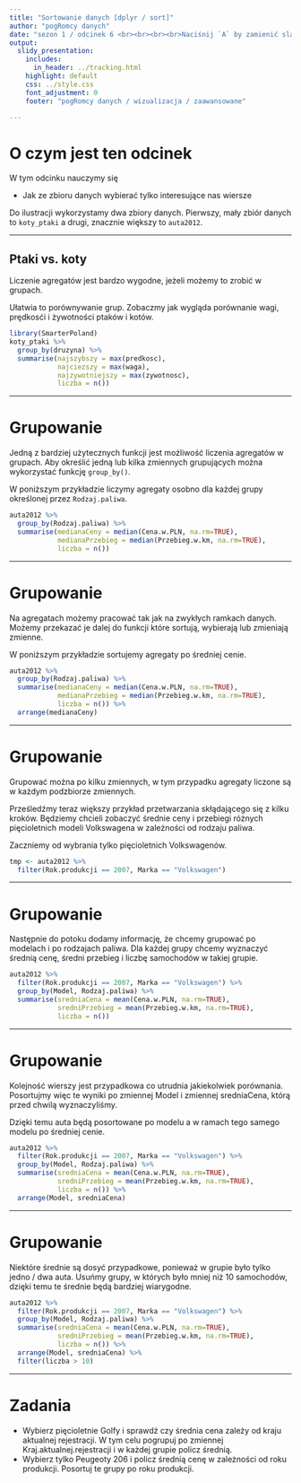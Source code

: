 ```yaml
---
title: "Sortowanie danych [dplyr / sort]"
author: "pogRomcy danych"
date: "sezon 1 / odcinek 6 <br><br><br><br>Naciśnij `A` by zamienić slajdy na ciągły tekst. <br> Naciśnij `T` by wyświetlić spis treści."
output:
  slidy_presentation:
    includes:
      in_header: ../tracking.html
    highlight: default
    css: ../style.css
    font_adjustment: 0
    footer: "pogRomcy danych / wizualizacja / zaawansowane"

---
```


# O czym jest ten odcinek

W tym odcinku nauczymy się

- Jak ze zbioru danych wybierać tylko interesujące nas wiersze

Do ilustracji wykorzystamy dwa zbiory danych. Pierwszy, mały zbiór danych to `koty_ptaki` a drugi, znacznie większy to `auta2012`.

---

## Ptaki vs. koty

Liczenie agregatów jest bardzo wygodne, jeżeli możemy to zrobić w grupach.

Ułatwia to porównywanie grup.
Zobaczmy jak wygląda porównanie wagi, prędkosći i żywotności ptaków i kotów.

```r
library(SmarterPoland)
koty_ptaki %>%
  group_by(druzyna) %>%
  summarise(najszybszy = max(predkosc),
            najciezszy = max(waga),
            najzywotniejszy = max(zywotnosc),
            liczba = n())
```

---

# Grupowanie

Jedną z bardziej użytecznych funkcji jest możliwość liczenia agregatów w grupach. 
Aby określić jedną lub kilka zmiennych grupujących można wykorzystać funkcję `group_by()`.

W poniższym przykładzie liczymy agregaty osobno dla każdej grupy określonej przez `Rodzaj.paliwa`.

```r
auta2012 %>%
  group_by(Rodzaj.paliwa) %>%
  summarise(medianaCeny = median(Cena.w.PLN, na.rm=TRUE),
            medianaPrzebieg = median(Przebieg.w.km, na.rm=TRUE),
            liczba = n())
```

---

# Grupowanie

Na agregatach możemy pracować tak jak na zwykłych ramkach danych. Możemy przekazać je dalej do funkcji które sortują, wybierają lub zmieniają zmienne.

W poniższym przykładzie sortujemy agregaty po średniej cenie.

```r
auta2012 %>%
  group_by(Rodzaj.paliwa) %>%
  summarise(medianaCeny = median(Cena.w.PLN, na.rm=TRUE),
            medianaPrzebieg = median(Przebieg.w.km, na.rm=TRUE),
            liczba = n()) %>%
  arrange(medianaCeny)
```

---

# Grupowanie

Grupować można po kilku zmiennych, w tym przypadku agregaty liczone są w każdym podzbiorze zmiennych.

Prześledźmy teraz większy przykład przetwarzania skłądającego się z kilku kroków.
Będziemy chcieli zobaczyć średnie ceny i przebiegi różnych pięcioletnich modeli Volkswagena w zależności od rodzaju paliwa.

Zaczniemy od wybrania tylko pięcioletnich Volkswagenów.

```r
tmp <- auta2012 %>%
  filter(Rok.produkcji == 2007, Marka == "Volkswagen")
```

---

# Grupowanie

Następnie do potoku dodamy informację, że chcemy grupować po modelach i po rodzajach paliwa. 
Dla każdej grupy chcemy wyznaczyć średnią cenę, średni przebieg i liczbę samochodów w takiej grupie.

```r
auta2012 %>%
  filter(Rok.produkcji == 2007, Marka == "Volkswagen") %>%
  group_by(Model, Rodzaj.paliwa) %>%
  summarise(sredniaCena = mean(Cena.w.PLN, na.rm=TRUE),
            sredniPrzebieg = mean(Przebieg.w.km, na.rm=TRUE),
            liczba = n())
```

---

# Grupowanie

Kolejność wierszy jest przypadkowa co utrudnia jakiekolwiek porównania.
Posortujmy więc te wyniki po zmiennej Model i zmiennej sredniaCena, którą przed chwilą wyznaczyliśmy.

Dzięki temu auta będą posortowane po modelu a w ramach tego samego modelu po średniej cenie.

```r
auta2012 %>%
  filter(Rok.produkcji == 2007, Marka == "Volkswagen") %>%
  group_by(Model, Rodzaj.paliwa) %>%
  summarise(sredniaCena = mean(Cena.w.PLN, na.rm=TRUE),
            sredniPrzebieg = mean(Przebieg.w.km, na.rm=TRUE),
            liczba = n()) %>%
  arrange(Model, sredniaCena) 
```

---

# Grupowanie

Niektóre średnie są dosyć przypadkowe, ponieważ w grupie było tylko jedno / dwa auta. 
Usuńmy grupy, w których było mniej niż 10 samochodów, dzięki temu te średnie będą bardziej wiarygodne.

```r
auta2012 %>%
  filter(Rok.produkcji == 2007, Marka == "Volkswagen") %>%
  group_by(Model, Rodzaj.paliwa) %>%
  summarise(sredniaCena = mean(Cena.w.PLN, na.rm=TRUE),
            sredniPrzebieg = mean(Przebieg.w.km, na.rm=TRUE),
            liczba = n()) %>%
  arrange(Model, sredniaCena) %>%
  filter(liczba > 10)
```

---

# Zadania
* Wybierz pięcioletnie Golfy i sprawdź czy średnia cena zależy od kraju aktualnej rejestracji. W tym celu pogrupuj po zmiennej Kraj.aktualnej.rejestracji i w każdej grupie policz średnią.
* Wybierz tylko Peugeoty 206 i policz średnią cenę w zależności od roku produkcji. Posortuj te grupy po roku produkcji.



